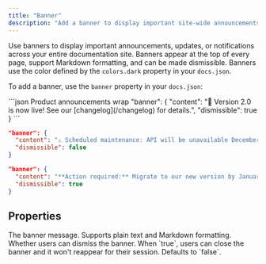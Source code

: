 ```yaml
---
title: "Banner"
description: "Add a banner to display important site-wide announcements and notifications"
---
```


Use banners to display important announcements, updates, or notifications across your entire documentation site. Banners appear at the top of every page, support Markdown formatting, and can be made dismissible. Banners use the color defined by the `colors.dark` property in your `docs.json`.

To add a banner, use the `banner` property in your `docs.json`:

<CodeGroup>
  ```json Product announcements wrap
  "banner": {
    "content": "🚀 Version 2.0 is now live! See our [changelog](/changelog) for details.",
    "dismissible": true 
  }
  ```

  ```json Maintenance notices wrap
  "banner": {
    "content": "⚠️ Scheduled maintenance: API will be unavailable December 15, 2-4 AM UTC",
    "dismissible": false
  }
  ```

  ```json Required actions wrap
  "banner": {
    "content": "**Action required:** Migrate to our new version by January 1. [Migration guide](/migration)",
    "dismissible": true
  }
  ```
</CodeGroup>

## Properties

<ResponseField name="content" type="string" required>
  The banner message. Supports plain text and Markdown formatting.
</ResponseField>

<ResponseField name="dismissible" type="boolean">
  Whether users can dismiss the banner. When `true`, users can close the banner and it won't reappear for their session. Defaults to `false`.
</ResponseField>